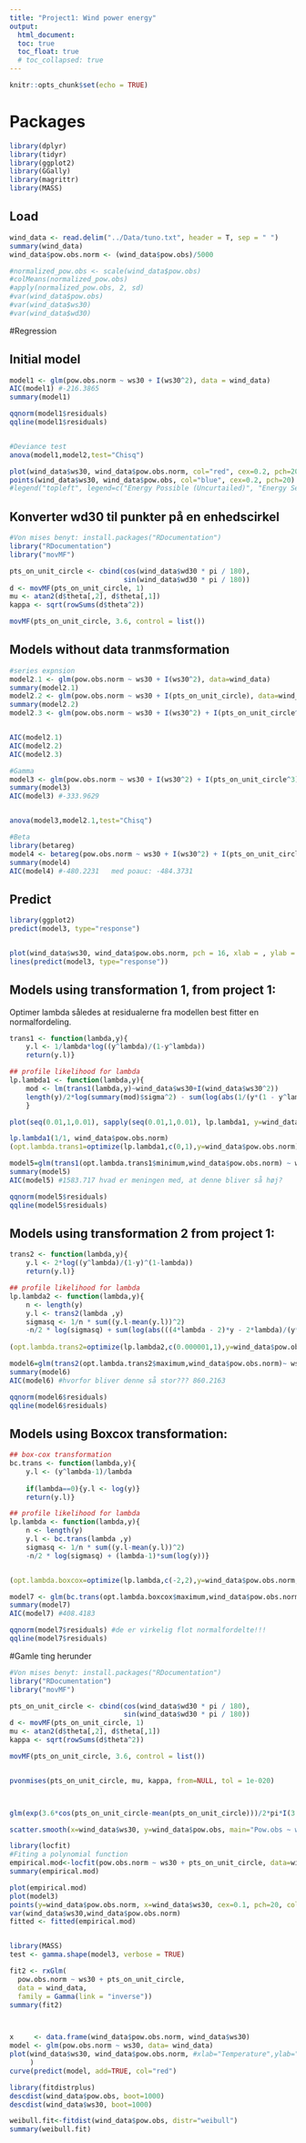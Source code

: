 ```yaml
---
title: "Project1: Wind power energy"
output: 
  html_document:
  toc: true
  toc_float: true
  # toc_collapsed: true
---
```


```r
knitr::opts_chunk$set(echo = TRUE)
```


# Packages

```r
library(dplyr)
library(tidyr)
library(ggplot2)
library(GGally)
library(magrittr)
library(MASS)
```


## Load
```r
wind_data <- read.delim("../Data/tuno.txt", header = T, sep = " ")
summary(wind_data)
wind_data$pow.obs.norm <- (wind_data$pow.obs)/5000

#normalized_pow.obs <- scale(wind_data$pow.obs)
#colMeans(normalized_pow.obs)
#apply(normalized_pow.obs, 2, sd)
#var(wind_data$pow.obs)
#var(wind_data$ws30)
#var(wind_data$wd30)

```


#Regression 

## Initial model
```r
model1 <- glm(pow.obs.norm ~ ws30 + I(ws30^2), data = wind_data)
AIC(model1) #-216.3865
summary(model1)

qqnorm(model1$residuals)
qqline(model1$residuals)


#Deviance test 
anova(model1,model2,test="Chisq")

```

```r
plot(wind_data$ws30, wind_data$pow.obs.norm, col="red", cex=0.2, pch=20, main="Power observations as a function of wind speed 30", xlab="Windspeed (m/s)", ylab="Average daily wind power production (kW)")
points(wind_data$ws30, wind_data$pow.obs, col="blue", cex=0.2, pch=20)
#legend("topleft", legend=c("Energy Possible (Uncurtailed)", "Energy Sentout (Curtailed)"), col=c("red", "green"), pch=20)

```
## Konverter wd30 til punkter på en enhedscirkel
```r
#Von mises benyt: install.packages("RDocumentation")
library("RDocumentation")
library("movMF")

pts_on_unit_circle <- cbind(cos(wind_data$wd30 * pi / 180), 
                            sin(wind_data$wd30 * pi / 180))
d <- movMF(pts_on_unit_circle, 1)
mu <- atan2(d$theta[,2], d$theta[,1])
kappa <- sqrt(rowSums(d$theta^2))

movMF(pts_on_unit_circle, 3.6, control = list())
```



## Models without data tranmsformation
```r
#series expnsion
model2.1 <- glm(pow.obs.norm ~ ws30 + I(ws30^2), data=wind_data)
summary(model2.1)
model2.2 <- glm(pow.obs.norm ~ ws30 + I(pts_on_unit_circle), data=wind_data)
summary(model2.2)
model2.3 <- glm(pow.obs.norm ~ ws30 + I(ws30^2) + I(pts_on_unit_circle^3), family=Gamma, data=wind_data)


AIC(model2.1)
AIC(model2.2)
AIC(model2.3)
```

```r
#Gamma
model3 <- glm(pow.obs.norm ~ ws30 + I(ws30^2) + I(pts_on_unit_circle^3), family=Gamma(log),  data=wind_data)
summary(model3)
AIC(model3) #-333.9629


anova(model3,model2.1,test="Chisq")

```

```r
#Beta
library(betareg)
model4 <- betareg(pow.obs.norm ~ ws30 + I(ws30^2) + I(pts_on_unit_circle^3), data=wind_data)
summary(model4)
AIC(model4) #-480.2231   med poauc: -484.3731


```



## Predict 

```r
library(ggplot2)
predict(model3, type="response")


plot(wind_data$ws30, wind_data$pow.obs.norm, pch = 16, xlab = , ylab = "VS")
lines(predict(model3, type="response"))
```
















## Models using transformation 1, from project 1:
Optimer lambda således at residualerne fra modellen best fitter en normalfordeling. 

```r
trans1 <- function(lambda,y){
    y.l <- 1/lambda*log((y^lambda)/(1-y^lambda))
    return(y.l)}

## profile likelihood for lambda
lp.lambda1 <- function(lambda,y){
    mod <- lm(trans1(lambda,y)~wind_data$ws30+I(wind_data$ws30^2))
    length(y)/2*log(summary(mod)$sigma^2) - sum(log(abs(1/(y*(1 - y^lambda)))))
    }

plot(seq(0.01,1,0.01), sapply(seq(0.01,1,0.01), lp.lambda1, y=wind_data$pow.obs.norm))

lp.lambda1(1/1, wind_data$pow.obs.norm)
(opt.lambda.trans1=optimize(lp.lambda1,c(0,1),y=wind_data$pow.obs.norm))

```

```r
model5=glm(trans1(opt.lambda.trans1$minimum,wind_data$pow.obs.norm) ~ ws30+I(wind_data$ws30^2),family=gaussian,  data=wind_data)
summary(model5)
AIC(model5) #1583.717 hvad er meningen med, at denne bliver så høj?
```

```r
qqnorm(model5$residuals)
qqline(model5$residuals)

```



## Models using transformation 2 from project 1:
```r
trans2 <- function(lambda,y){
    y.l <- 2*log((y^lambda)/(1-y)^(1-lambda))
    return(y.l)}

## profile likelihood for lambda
lp.lambda2 <- function(lambda,y){
    n <- length(y)
    y.l <- trans2(lambda ,y)
    sigmasq <- 1/n * sum((y.l-mean(y.l))^2)
    -n/2 * log(sigmasq) + sum(log(abs(((4*lambda - 2)*y - 2*lambda)/(y*(-1 + y)))))}
    
(opt.lambda.trans2=optimize(lp.lambda2,c(0.000001,1),y=wind_data$pow.obs.norm, maximum=TRUE))

```
```r
model6=glm(trans2(opt.lambda.trans2$maximum,wind_data$pow.obs.norm)~ ws30 , family=gaussian,  data=wind_data)
summary(model6)
AIC(model6) #hvorfor bliver denne så stor??? 860.2163
```
```r
qqnorm(model6$residuals)
qqline(model6$residuals)
```


## Models using Boxcox transformation: 
```r
## box-cox transformation
bc.trans <- function(lambda,y){
    y.l <- (y^lambda-1)/lambda
    
    if(lambda==0){y.l <- log(y)}
    return(y.l)}

## profile likelihood for lambda
lp.lambda <- function(lambda,y){
    n <- length(y)
    y.l <- bc.trans(lambda ,y)
    sigmasq <- 1/n * sum((y.l-mean(y.l))^2)
    -n/2 * log(sigmasq) + (lambda-1)*sum(log(y))}


(opt.lambda.boxcox=optimize(lp.lambda,c(-2,2),y=wind_data$pow.obs.norm,maximum=TRUE))


```

```r
model7 <- glm(bc.trans(opt.lambda.boxcox$maximum,wind_data$pow.obs.norm)~ ws30,family=gaussian,  data=wind_data)
summary(model7)
AIC(model7) #408.4183
```

```r
qqnorm(model7$residuals) #de er virkelig flot normalfordelte!!!
qqline(model7$residuals)
```
















#Gamle ting herunder 



```r
#Von mises benyt: install.packages("RDocumentation")
library("RDocumentation")
library("movMF")

pts_on_unit_circle <- cbind(cos(wind_data$wd30 * pi / 180), 
                            sin(wind_data$wd30 * pi / 180))
d <- movMF(pts_on_unit_circle, 1)
mu <- atan2(d$theta[,2], d$theta[,1])
kappa <- sqrt(rowSums(d$theta^2))

movMF(pts_on_unit_circle, 3.6, control = list())


pvonmises(pts_on_unit_circle, mu, kappa, from=NULL, tol = 1e-020)



glm(exp(3.6*cos(pts_on_unit_circle-mean(pts_on_unit_circle)))/2*pi*I(3.6), data=wind_data)
```


```r
scatter.smooth(x=wind_data$ws30, y=wind_data$pow.obs, main="Pow.obs ~ wind speed") #scatterplot
```
```r
library(locfit)
#Fiting a polynomial function
empirical.mod<-locfit(pow.obs.norm ~ ws30 + pts_on_unit_circle, data=wind_data, family="gamma")
summary(empirical.mod)
```

```r
plot(empirical.mod)
plot(model3)
points(y=wind_data$pow.obs.norm, x=wind_data$ws30, cex=0.1, pch=20, col="red")
var(wind_data$ws30,wind_data$pow.obs.norm)
fitted <- fitted(empirical.mod)


library(MASS)
test <- gamma.shape(model3, verbose = TRUE)

fit2 <- rxGlm(
  pow.obs.norm ~ ws30 + pts_on_unit_circle,
  data = wind_data,
  family = Gamma(link = "inverse"))
summary(fit2)



x     <- data.frame(wind_data$pow.obs.norm, wind_data$ws30)
model <- glm(pow.obs.norm ~ ws30, data= wind_data)
plot(wind_data$ws30, wind_data$pow.obs.norm, #xlab="Temperature",ylab="Probability of Response"
     ) 
curve(predict(model, add=TRUE, col="red")

```
```r
library(fitdistrplus)
descdist(wind_data$pow.obs, boot=1000)
descdist(wind_data$ws30, boot=1000) 
```
```r
weibull.fit<-fitdist(wind_data$pow.obs, distr="weibull")
summary(weibull.fit)
```

